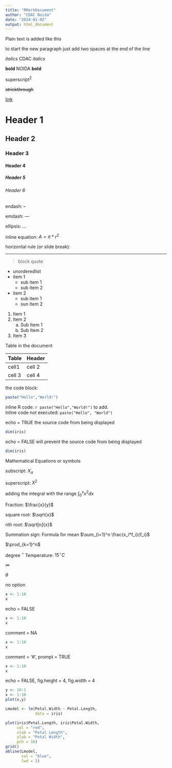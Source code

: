 ```yaml
---
title: "RMarkDocument"
author: "CDAC Noida"
date: "2024-01-02"
output: html_document
---
```


Plain text is added like this

to start the new paragraph just add two spaces at the end of the line  

*italics* CDAC *italics*

**bold** NOIDA **bold**

superscript^2^

~~strickthrough~~

[link](https://r4ds.had.co.nz/r-markdown.html#:~:text=R%20Markdown%20provides%20an%20unified,files%2C%20slideshows%2C%20and%20more.)

# Header 1

## Header 2

### Header 3

#### Header 4

##### Header 5

###### Header 6

endash: --

emdash: ---

ellipsis: ...

inline equation: $A = \pi*r^{2}$

horizontal rule (or slide break):

--------------------------------------------------------------------------------

> block quote

-   unorderedlist
-   item 1
    -   sub item 1
    -   sub item 2
-   item 2
    -   sub item 1
    -   sun item 2


1.  Item 1
2.  Item 2
    a.  Sub Item 1
    b.  Sub Item 2
3.  Item 3

Table in the document  

| Table | Header |
|-------|--------|
|cell1  | cell 2 |
|cell 3 | cell 4 |

the code block:

```r
paste("Hello","World!")
```

inline R code: `r paste("Hello","World!")` to add.  
Inline code not executed: `paste("Hello", "World")`

echo = TRUE the source code from being displayed

```r
dim(iris)
```

echo = FALSE will prevent the source code from being displayed

```r
dim(iris)
```


Mathematical Equations or symbols

subscript: $X_a$

superscript: $X^{2}$

adding the integral with the range $\int_0^x x^2 dx$

Fraction: $\frac{x}{y}$

square root: $\sqrt{x}$

nth root: $\sqrt[n]{x}$

Summation sign: Formula for mean $\sum_{i=1}^n \frac{x_i*f_i}{f_i}$

$\prod_{k=1}^n$

degree $^{\circ}$ Temperature: $15^{\circ}C$

$\infty$

$\theta$

no option

```r
x <- 1:10
x
```

echo = FALSE

```r
x <- 1:10
x
```

comment = NA

```r
x <- 1:10
x
```


comment = '#', prompt = TRUE

```r
x <- 1:10
x
```

echo = FALSE, fig.height = 4, fig.width = 4

```r
y <- 10:1
x <- 1:10
plot(x,y)
```


```r
Lmodel <- lm(Petal.Width ~ Petal.Length,
             data = iris)

plot(iris$Petal.Length, iris$Petal.Width,
     col = "red",
     xlab = "Petal Length",
     ylab = "Petal Width",
     pch = 16)
grid()
abline(Lmodel,
       col = "blue",
       lwd = 2)


```